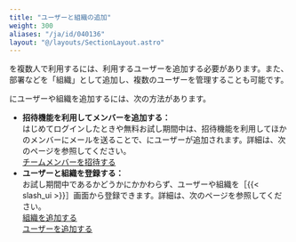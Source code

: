 ```yaml
---
title: "ユーザーと組織の追加"
weight: 300
aliases: "/ja/id/040136"
layout: "@/layouts/SectionLayout.astro"
---
```



<Kintone />を複数人で利用するには、利用するユーザーを追加する必要があります。また、部署などを「組織」として追加し、複数のユーザーを管理することも可能です。

<Kintone />にユーザーや組織を追加するには、次の方法があります。

* **招待機能を利用してメンバーを追加する：**  
  はじめてログインしたときや無料お試し期間中は、招待機能を利用してほかのメンバーにメールを送ることで、<Kintone />にユーザーが追加されます。詳細は、次のページを参照してください。  
  [チームメンバーを招待する](/k/ja/id/040139.html)
* **ユーザーと組織を登録する：**  
  お試し期間中であるかどうかにかかわらず、ユーザーや組織を［{{< slash_ui >}}］画面から登録できます。詳細は、次のページを参照してください。  
  [組織を追加する](/k/ja/id/040137.html)  
  [ユーザーを追加する](/k/ja/id/040138.html)
